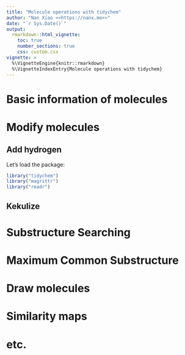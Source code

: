 ```yaml
---
title: "Molecule operations with tidychem"
author: "Nan Xiao <<https://nanx.me>>"
date: "`r Sys.Date()`"
output:
  rmarkdown::html_vignette:
    toc: true
    number_sections: true
    css: custom.css
vignette: >
  %\VignetteEngine{knitr::rmarkdown}
  %\VignetteIndexEntry{Molecule operations with tidychem}
---
```


# Basic information of molecules

# Modify molecules

## Add hydrogen

Let's load the package:

```r
library("tidychem")
library("magrittr")
library("readr")
```

## Kekulize

# Substructure Searching

# Maximum Common Substructure

# Draw molecules

# Similarity maps

# etc.
